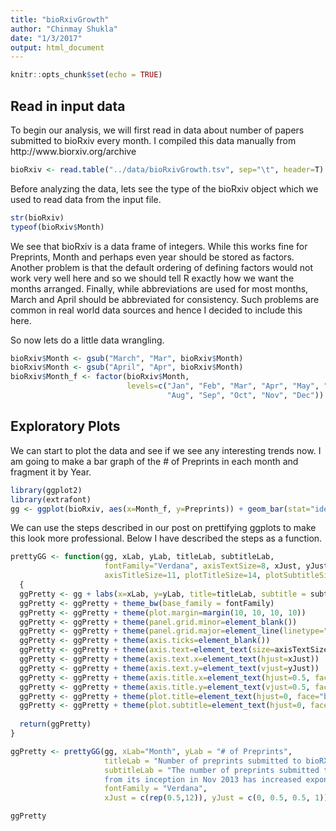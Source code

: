 ```yaml
---
title: "bioRxivGrowth"
author: "Chinmay Shukla"
date: "1/3/2017"
output: html_document
---
```


```r
knitr::opts_chunk$set(echo = TRUE)
```

## Read in input data

To begin our analysis, we will first read in data about number of papers submitted to bioRxiv every month. I compiled this data manually from http://www.biorxiv.org/archive

```r
bioRxiv <- read.table("../data/bioRxivGrowth.tsv", sep="\t", header=T)
```

Before analyzing the data, lets see the type of the bioRxiv object which we used to read data from the input file. 

```r
str(bioRxiv)
typeof(bioRxiv$Month)
```

We see that bioRxiv is a data frame of integers. While this works fine for Preprints, Month and perhaps even year should be stored as factors. Another problem is that the default ordering of defining factors would not work very well here and so we should tell R exactly how we want the months arranged. Finally, while abbreviations are used for most months, March and April should be abbreviated for consistency. Such problems are common in real world data sources and hence I decided to include this here. 

So now lets do a little data wrangling.

```r
bioRxiv$Month <- gsub("March", "Mar", bioRxiv$Month)
bioRxiv$Month <- gsub("April", "Apr", bioRxiv$Month)
bioRxiv$Month_f <- factor(bioRxiv$Month, 
                          levels=c("Jan", "Feb", "Mar", "Apr", "May", "June", "July",
                                   "Aug", "Sep", "Oct", "Nov", "Dec"))
```

## Exploratory Plots

We can start to plot the data and see if we see any interesting trends now. I am going to make a bar graph of the # of Preprints in each month and fragment it by Year. 

```r
library(ggplot2)
library(extrafont)
gg <- ggplot(bioRxiv, aes(x=Month_f, y=Preprints)) + geom_bar(stat="identity") + facet_grid(.~Year) + theme_bw()
```

We can use the steps described in our post on prettifying ggplots to make this look more professional. Below I have described the steps as a function.

```r
prettyGG <- function(gg, xLab, yLab, titleLab, subtitleLab, 
                     fontFamily="Verdana", axisTextSize=8, xJust, yJust,
                     axisTitleSize=11, plotTitleSize=14, plotSubtitleSize=11)
  {
  ggPretty <- gg + labs(x=xLab, y=yLab, title=titleLab, subtitle = subtitleLab)
  ggPretty <- ggPretty + theme_bw(base_family = fontFamily)
  ggPretty <- ggPretty + theme(plot.margin=margin(10, 10, 10, 10))
  ggPretty <- ggPretty + theme(panel.grid.minor=element_blank())
  ggPretty <- ggPretty + theme(panel.grid.major=element_line(linetype="dotted", size=0.5))
  ggPretty <- ggPretty + theme(axis.ticks=element_blank())
  ggPretty <- ggPretty + theme(axis.text=element_text(size=axisTextSize))
  ggPretty <- ggPretty + theme(axis.text.x=element_text(hjust=xJust))
  ggPretty <- ggPretty + theme(axis.text.y=element_text(vjust=yJust))
  ggPretty <- ggPretty + theme(axis.title.x=element_text(hjust=0.5, face="bold", size=axisTitleSize))
  ggPretty <- ggPretty + theme(axis.title.y=element_text(vjust=0.5, face="bold", size=axisTitleSize))
  ggPretty <- ggPretty + theme(plot.title=element_text(hjust=0, face="bold", size=plotTitleSize))
  ggPretty <- ggPretty + theme(plot.subtitle=element_text(hjust=0, face="italic", size=plotSubtitleSize))
  
  return(ggPretty)
}
```


```r
ggPretty <- prettyGG(gg, xLab="Month", yLab = "# of Preprints", 
                     titleLab = "Number of preprints submitted to bioRXiv every month",
                     subtitleLab = "The number of preprints submitted to bioRxiv 
                     from its inception in Nov 2013 has increased exponentially", 
                     fontFamily = "Verdana", 
                     xJust = c(rep(0.5,12)), yJust = c(0, 0.5, 0.5, 1))

ggPretty

```